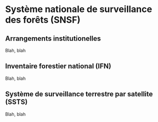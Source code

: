 # Système nationale de surveillance des forêts (SNSF)

## Arrangements institutionelles

Blah, blah

## Inventaire forestier national (IFN)

Blah, blah

## Système de surveillance terrestre par satellite (SSTS)

Blah, blah